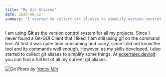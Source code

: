 ```yaml
---
title: "My Git Aliases"
date: 2020-06-22
summary: "I started to collect git aliases to simplify version control of my projects."
---
```


I am using **Git** as the version control system for all my projects. Since I never found a Git-GUI Client that I liked, I am still using git on the command line. At first it was quite time consuming and scary, since I did not know the tool and its commands well enough. However, as my skills developed, I also started to collect git aliases to simplify some things. At [eckertalex.dev/git](/git) you can find a full list of all my current git aliases.

![Git](/static/img/git/git.jpg)
*Photo by [Yancy Min](https://unsplash.com/@yancymin)*
